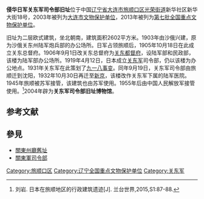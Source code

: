 {{coord|38.80915|121.22896|display=title}}
{{文物保护单位
| 级别 = 全国
| 名称 = 侵华日军关东军司令部旧址
| 图片 = 關東軍司令部（中景）.JPG
| 所在 = [[辽宁省|辽宁省]][[大连市|大连市]][[旅顺口区|旅顺口区]]
| 分类 = 近现代重要史迹及代表性建筑
| 时代 = 1919年
| 编号 = 7-1670-5-063
| 登录 = 2013年3月5日
}}

'''侵华日军关东军司令部旧址'''位于中国[[辽宁省|辽宁省]][[大连市|大连市]][[旅顺口区|旅顺口区]][[光荣街道_(大连市)|光荣街道]]新华社区新华大街18号，2003年被列为[[大连市文物保护单位|大连市文物保护单位]]，2013年被列为[[第七批全国重点文物保护单位|第七批全国重点文物保护单位]]。

旧址为二层欧式建筑，坐北朝南，建筑面积2602平方米。1903年由沙俄兴建，原为沙俄关东州陆军炮兵部的办公场所。日军占领旅顺后，1905年10月18日在此成立关东总督府。1906年9月1日改关东总督府为[[关东都督府|关东都督府]]，设陆军部和民政部，该楼为陆军部办公场所。1919年4月12日，日本成立[[关东军|关东军]]司令部，仍以该楼为办公地点。1931年关东军在此策划了[[九一八事变|九一八事变]]。同年9月19日，关东军司令部由旅顺迁到沈阳，1932年10月30日再迁至[[新京|新京]]，该楼改作关东军下属的陆军医院。1945年旅顺被苏军接管，该建筑也由苏军使用。1955年后由中国人民解放军接管使用。<ref>刘岩. 日本在旅顺地区的行政建筑遗迹[J]. 兰台世界,2015,S1:87-88.</ref>2004年辟为'''关东军司令部旧址博物馆'''。

==参考文献==
{{commonscat|Former site of the Kwantung Army headquarters}}
{{reflist}}

==參見==
*[[關東州廳舊址|關東州廳舊址]]
*[[關東軍司令部|關東軍司令部]]

{{辽宁全国重点文物保护单位}}

{{DEFAULTSORT:G}}
[[Category:旅顺口区|Category:旅顺口区]]
[[Category:辽宁全国重点文物保护单位|Category:辽宁全国重点文物保护单位]]
[[Category:关东军|Category:关东军]]